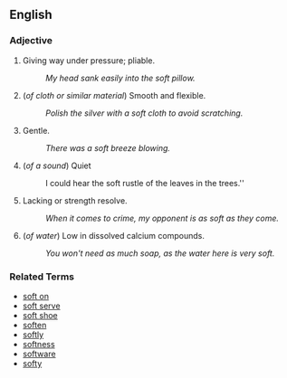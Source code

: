 ==English==

===Adjective===
# Giving way under pressure; pliable.
#: ''My head sank easily into the soft pillow.''
# (''of cloth or similar material'') Smooth and flexible.
#: ''Polish the silver with a soft cloth to avoid scratching.''
# Gentle.
#: ''There was a soft breeze blowing.''
# (''of a sound'') Quiet
#: I could hear the soft rustle of the leaves in the trees.''
# Lacking or strength resolve.
#: ''When it comes to crime, my opponent is as soft as they come.''
# (''of water'') Low in dissolved calcium compounds.
#: ''You won't need as much soap, as the water here is very soft.''

===Related Terms===
*[[soft on]]
*[[soft serve]]
*[[soft shoe]]
*[[soften]]
*[[softly]]
*[[softness]]
*[[software]]
*[[softy]]
